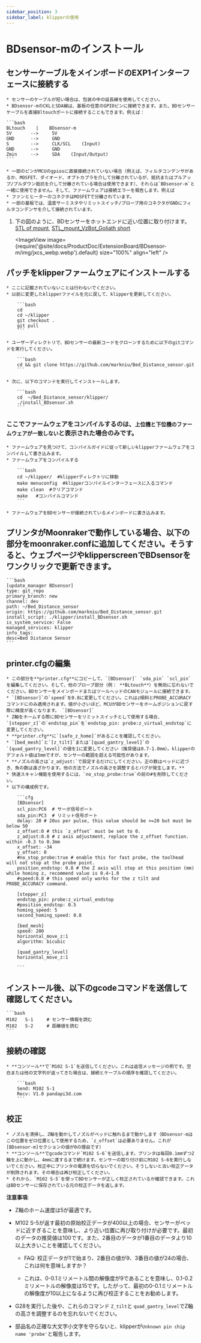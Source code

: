 ```yaml
---
sidebar_position: 3
sidebar_label: klipperの使用
---
```


# **BDsensor-m**のインストール

## センサーケーブルをメインボードのEXP1インターフェースに接続する
    * センサーのケーブルが短い場合は、包装の中の延長線を使用してください。
    * BDsensor-mのCKLとSDA線は、基板の任意のGPIOピンに接続できます。また、BDセンサーケーブルを直接Bltouchポートに接続することもできます。例えば：

    ```bash
    BLtouch    |    BDsensor-m
    5V       -->     5V
    GND      -->     GND
    S        -->     CLK/SCL    (Input)
    GND      -->     GND
    Zmin     -->     SDA    (Input/Output) 
    ```

    * 一部のピンがMCUのgpiosに直接接続されていない場合（例えば、フィルタコンデンサがあるか、MOSFET、ダイオード、オプトカプラを介して分離されているが、抵抗またはプルアップ/プルダウン抵抗を介して分離されている場合は使用できます）、それらは`BDsensor-m`と一緒に使用できません。そして、ファームウェアは接続エラーを報告します。例えば
    * ファンとヒーターのコネクタはMOSFETで分離されています。
    * 一部の基板では、温度サーミスタやリミットスイッチ/プローブ用のコネクタがGNDにフィルタコンデンサを介して接続されています。

1. 下の図のように、BDセンサーをホットエンドに近い位置に取り付けます。 [STL of mount](https://www.thingiverse.com/thing:6098131),  [STL_mount_VzBot_Goliath short](https://discord.com/channels/829828765512106054/1163237892957671424)

    <ImageView image={require('@site/docs/ProductDoc/ExtensionBoard/BDsensor-m/img/jxcs_webp.webp').default} size="100%" align="left" />


## パッチをklipperファームウェアにインストールする
    * ここに記載されていないことは行わないでください。
    * 以前に変更したklipperファイルを元に戻して、klipperを更新してください。

        ```bash
        cd
        cd ~/klipper
        git checkout .
        git pull
        ```

    * ユーザーディレクトリで、BDセンサーの最新コードをクローンするために以下のgitコマンドを実行してください。

        ```bash
        cd && git clone https://github.com/markniu/Bed_Distance_sensor.git
        ```

    * 次に、以下のコマンドを実行してインストールします。

        ```bash
        cd  ~/Bed_Distance_sensor/klipper/
        ./install_BDsensor.sh
        ```
### ここでファームウェアをコンパイルするのは、`上位機と下位機のファームウェアが一致しない`と表示された場合のみです。
    * ファームウェアを見つけて、コンパイルガイドに従って新しいklipperファームウェアをコンパイルして書き込みます。
    * ファームウェアをコンパイルする   

        ```bash
        cd ~/klipper/  #klipperディレクトリに移動
        make menuconfig  #klipperコンパイルインターフェースに入るコマンド
        make clean  #クリアコマンド
        make   #コンパイルコマンド
        ```

    * ファームウェアをBDセンサーが接続されているメインボードに書き込みます。

## プリンタがMoonrakerで動作している場合、以下の部分をmoonraker.confに追加してください。そうすると、ウェブページやklipperscreenでBDsensorをワンクリックで更新できます。

    ```bash
    [update_manager BDsensor]
    type: git_repo
    primary_branch: new
    channel: dev
    path: ~/Bed_Distance_sensor
    origin: https://github.com/markniu/Bed_Distance_sensor.git
    install_script: ./klipper/install_BDsensor.sh
    is_system_service: False
    managed_services: klipper
    info_tags:
    desc=Bed Distance Sensor
    ```

## printer.cfgの編集

    * この部分を**printer.cfg**にコピーして、`[BDsensor]` `sda_pin` `scl_pin`を編集してください。そして、他のプローブ部分（例： **BLtouch**）を無効に忘れないでください。BDセンサーをメインボードまたはツールヘッドのCANモジュールに接続できます。
    * `[BDsensor]`の`speed`を0.8に変更してください。これはz傾斜とPROBE_ACCURACYコマンドにのみ適用されます。値が小さいほど、MCUがBDセンサーをホームポジションに戻す際に精度が高くなります。 `[BDsensor]`
    * Z軸をホームする際にBDセンサーをリミットスイッチとして使用する場合、`[stepper_z]`の`endstop_pin`を`endstop_pin: probe:z_virtual_endstop`に変更してください。
    * **printer.cfg**に`[safe_z_home]`があることを確認してください。
    * `[bed_mesh]`と`[z_tilt]`または`[quad_gantry_level]`の`[quad_gantry_level]`の値を1に変更してください（推奨値は0.7-1.0mm）。klipperのデフォルト値は5mmですが、センサーの範囲を超える可能性があります。
    * **ノズルの高さは`z_adjust:`で設定するだけにしてください。正の数はベッドに近づき、負の数は遠ざかります。他の方法でノズルの高さを調整するとバグが発生します。**
    * 快速スキャン機能を使用するには、`no_stop_probe:true`の前の#を削除してください。
    * 以下の構成例です。

        ```cfg
        [BDsensor] 
        scl_pin:PC6  # サーボ信号ポート
        sda_pin:PC3  # リミット信号ポート
        delay: 20 # 20us per pulse, this value should be >=20 but must be below 50
        z_offset:0 # this `z_offset` must be set to 0. 
        z_adjust:0.0 # z axis adjustment, replace the z_offset function. within -0.3 to 0.3mm
        x_offset: -34
        y_offset: 0
        #no_stop_probe:true # enable this for fast probe, the toolhead will not stop at the probe point.
        position_endstop: 0.8 # the Z axis will stop at this position (mm) while homing z, recommend value is 0.4~1.0
        #speed:0.8 # this speed only works for the z tilt and PROBE_ACCURACY command.

        [stepper_z]
        endstop_pin: probe:z_virtual_endstop 
        #position_endstop: 0.5
        homing_speed: 5
        second_homing_speed: 0.8

        [bed_mesh]
        speed: 200
        horizontal_move_z:1
        algorithm: bicubic

        [quad_gantry_level]
        horizontal_move_z:1

        ```

## インストール後、以下のgcodeコマンドを送信して確認してください。

    ```bash
    M102   S-1     # センサー情報を読む
    M102   S-2     # 距離値を読む
    ```

## 接続の確認

    * **コンソール**で`M102 S-1`を送信してください。これは返信メッセージの例です。空白または他の文字列が返ってきた場合は、接続とケーブルの順序を確認してください。

        ```bash
        Send: M102 S-1
        Recv: V1.0 pandapi3d.com
        ```

## 校正

    * ノズルを清掃し、Z軸を動かしてノズルがベッドに触れるまで動かします（BDsensor-mはこの位置をゼロ位置として使用するため、`z_offset`は必要ありません。これが[BDsensor-m]セクションの値が0の理由です）
    * **コンソール**でgcodeコマンド`M102 S-6`を送信します。プリンタは毎回0.1mmずつZ軸を上に動かし、4mmに達するまで続けます。センサーの取り付け前にM102 S-6を実行しないでください。校正中にプリンタの電源を切らないでください。そうしないと古い校正データが削除されます。その場合は再び校正してください。
    * それから、`M102 S-5`を使ってBDセンサーが正しく校正されているか確認できます。これはBDセンサーに保存されている元の校正データを返します。

**注意事項**:

* Z軸のホーム速度は5が最適です。

* M102 S-5が返す最初の原始校正データが400以上の場合、センサーがベッドに近すぎることを意味し、より近い位置に再び取り付けが必要です。最初のデータの推奨値は100です。また、2番目のデータが1番目のデータより10以上大きいことを確認してください。

  * FAQ: 校正データが1で始まり、2番目の値が9、3番目の値が24の場合、これは何を意味しますか？

  * これは、0-0.1ミリメートル間の解像度が9であることを意味し、0.1-0.2ミリメートルの解像度は15です。したがって、最初の0-0.1ミリメートルの解像度が10以上になるように再び校正することをお勧めします。

* G28を実行した後や、これらのコマンド `Z_tilt`と `quad_gantry_level`でZ軸の高さを調整するのを忘れないでください。

* 部品名の正確な大文字小文字を守らないと、klipperが`Unknown pin chip name 'probe'`と報告します。